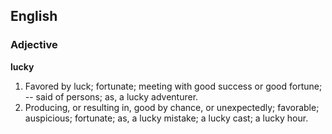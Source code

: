 ==English==

===Adjective===

'''lucky'''

#Favored by luck; fortunate; meeting with good success or good fortune; -- said of persons; as, a lucky adventurer.
#Producing, or resulting in, good by chance, or unexpectedly; favorable; auspicious; fortunate; as, a lucky mistake; a lucky cast; a lucky hour.